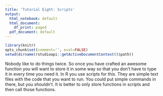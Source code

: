 ```yaml
---
title: 'Tutorial Eight: Scripts'
output:
  html_notebook: default
  html_document:
    df_print: paged
  pdf_document: default
---
```


```r
library(knitr)
opts_chunk$set(comment='', eval=FALSE)
setwd(dirname(rstudioapi::getActiveDocumentContext()$path))
```

Nobody like to do things twice. So once you have crafted an awesome function you will want to store it in some way so that you don't have to type it in every time you need it. In R you use scripts for this. They are simple text files with the code that you want to run. You could put simple commands in there, but you shouldn't. It is better to only store functions in scripts and then call those functions.